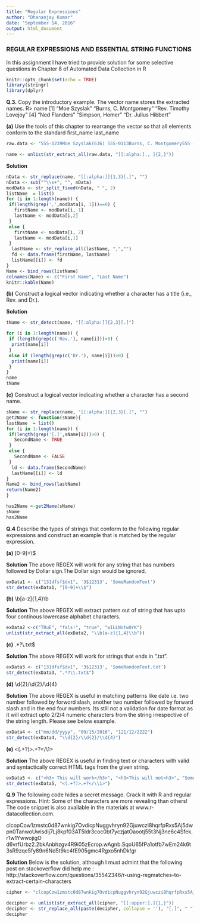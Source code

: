 ```yaml
---
title: "Regular Expressions"
author: "Dhananjay Kumar"
date: "September 14, 2016"
output: html_document
---
```

### REGULAR EXPRESSIONS AND ESSENTIAL STRING FUNCTIONS

In this assignment I have tried to provide solution for some selective questions in Chapter 8 of Automated Data Collection in R

```r
knitr::opts_chunk$set(echo = TRUE)
library(stringr)
library(dplyr)
```

**Q.3.** Copy the introductory example. The vector name stores the extracted names.
R> name
[1] "Moe Szyslak" "Burns, C. Montgomery" "Rev. Timothy Lovejoy"
[4] "Ned Flanders" "Simpson, Homer" "Dr. Julius Hibbert"

**(a)** Use the tools of this chapter to rearrange the vector so that all elements conform to the standard first_name last_name
```r
raw.data <- "555-1239Moe Szyslak(636) 555-0113Burns, C. Montgomery555 -6542Rev. Timothy Lovejoy555 8904Ned Flanders636-555-3226Simpson, Homer5553642Dr. Julius Hibbert"

name <- unlist(str_extract_all(raw.data, "[[:alpha:]., ]{2,}"))
```

**Solution**
```r
nData <- str_replace(name, "[[:alpha:]]{1,3}[.]", "")
nData <- sub("^\\s+", "", nData)
modData <- str_split_fixed(nData, " ", 2)
listName  = list()
for (i in 1:length(name)) {
 if(length(grep(',',modData[i, 1]))==0) {
   firstName <- modData[i, 1]
   lastName <- modData[i,2]
 }
 else {
   firstName <- modData[i, 2]
   lastName <- modData[i,1]
 }  
  lastName <- str_replace_all(lastName, ",","")
  fd <- data.frame(firstName, lastName)
  listName[[i]] <- fd
}
Name <- bind_rows(listName)
colnames(Name) <- c("First Name", "Last Name")
knitr::kable(Name)

```


**(b)** Construct a logical vector indicating whether a character has a title (i.e., Rev. and Dr.).

**Solution**
```r
tName <- str_detect(name, "[[:alpha:]]{2,3}[.]")

for (i in 1:length(name)) {
 if (length(grep(c('Rev.'), name[i]))>0) {
  print(name[i])
 }
 else if (length(grep(c('Dr.'), name[i]))>0) {
  print(name[i])
 }
} 
name
tName
```


**(c)** Construct a logical vector indicating whether a character has a second name.
```r
sName <- str_replace(name, "[[:alpha:]]{2,3}[.]", "")
get2Name <- function(sName){
lastName  = list()
for (i in 1:length(name)) {
 if(length(grep('[.]',sName[i]))>0) {
   SecondName <- TRUE
 }
 else {
   SecondName <- FALSE
 }  
  ld <- data.frame(SecondName)
  lastName[[i]] <- ld
}
Name2 <- bind_rows(lastName)
return(Name2)
}

has2Name <-get2Name(sName)
sName
has2Name
```

**Q.4** Describe the types of strings that conform to the following regular expressions and construct an example that is matched by the regular expression.

**(a)** [0-9]+\\$

**Solution** 
The above REGEX will work for any string that has numbers followed by Dollar sign.The Dollar sign would be ignored.
```r
exData1 <- c("131dfsf$dv1", '3$12313', 'SomeRandomText')
str_detect(exData1, "[0-9]+\\$")
```

**(b)** \\b[a-z]{1,4}\\b

**Solution**
The above REGEX will extract pattern out of string that has upto four continous lowercase alphabet characters.
```r
exData2 <-c("TRuE", "fals!", "true", "wILLNotw0rK")
unlist(str_extract_all(exData2, "\\b[a-z]{1,4}\\b"))
```

**(c)**  .*?\\.txt$

**Solution**
The above REGEX will work for strings that ends in ".txt".
```r
exData3 <- c("131dfsf$dv1", '3$12313', 'SomeRandomText.txt')
str_detect(exData3, ".*?\\.txt$")
```


**(d)** \\d{2}/\\d{2}/\\d{4}

**Solution**
The above REGEX is useful in matching patterns like date i.e. two number followed by forword slash, another two number followed by forward slash and in the end four numbers. Its still not a validation for date format as it will extract upto 2/2/4 numeric characters from the string irrespective of the string length. Please see below example.
```r
exData4 <- c("mm/dd/yyyy", "09/15/2016", "121/12/2222")
str_detect(exData4, "\\d{2}/\\d{2}/\\d{4}")
```

**(e)** <(.+?)>.+?</\\1>

**Solution**
The above REGEX is useful in finding text or characters with valid and syntactically correct HTML tags from the given string.
```r
exData5 <- c("<h3> This will work</h3>", "<h3>This will not<h3>", "SomeRandomText.html")
str_detect(exData5, "<(.+?)>.+?</\\1>")
```


**Q.9** The following code hides a secret message. Crack it with R and regular expressions. Hint: Some of the characters are more revealing than others! The code snippet is also available in the materials at www.r-datacollection.com.


clcopCow1zmstc0d87wnkig7OvdicpNuggvhryn92Gjuwczi8hqrfpRxs5Aj5dwpn0TanwoUwisdij7Lj8kpf03AT5Idr3coc0bt7yczjatOaootj55t3Nj3ne6c4Sfek.r1w1YwwojigO
d6vrfUrbz2.2bkAnbhzgv4R9i05zEcrop.wAgnb.SqoU65fPa1otfb7wEm24k6t3sR9zqe5fy89n6Nd5t9kc4fE905gmc4Rgxo5nhDk!gr

**Solution**
Below is the solution, although I must admint that the following post on stackoverflow did help me : http://stackoverflow.com/questions/35542346/r-using-regmatches-to-extract-certain-characters
```r
cipher <- "clcopCow1zmstc0d87wnkig7OvdicpNuggvhryn92Gjuwczi8hqrfpRxs5Aj5dwpn0TanwoUwisdij7Lj8kpf03AT5Idr3coc0bt7yczjatOaootj55t3Nj3ne6c4Sfek.r1w1YwwojigOd6vrfUrbz2.2bkAnbhzgv4R9i05zEcrop.wAgnb.SqoU65fPa1otfb7wEm24k6t3sR9zqe5fy89n6Nd5t9kc4fE905gmc4Rgxo5nhDk!gr"

decipher <- unlist(str_extract_all(cipher, "[[:upper:].]{1,}"))
decipher <- str_replace_all(paste(decipher, collapse = ''), "[.]", " ")
decipher
```


